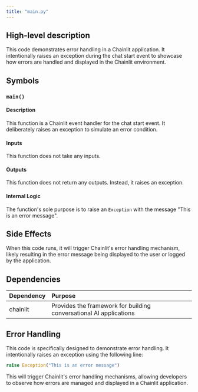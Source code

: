 ```yaml
---
title: "main.py"
---
```


## High-level description
This code demonstrates error handling in a Chainlit application. It intentionally raises an exception during the chat start event to showcase how errors are handled and displayed in the Chainlit environment.

## Symbols

### `main()`
#### Description
This function is a Chainlit event handler for the chat start event. It deliberately raises an exception to simulate an error condition.

#### Inputs
This function does not take any inputs.

#### Outputs
This function does not return any outputs. Instead, it raises an exception.

#### Internal Logic
The function's sole purpose is to raise an `Exception` with the message "This is an error message".

## Side Effects
When this code runs, it will trigger Chainlit's error handling mechanism, likely resulting in the error message being displayed to the user or logged by the application.

## Dependencies
| Dependency | Purpose |
|:-----------|:--------|
| chainlit | Provides the framework for building conversational AI applications |

## Error Handling
This code is specifically designed to demonstrate error handling. It intentionally raises an exception using the following line:
```python
raise Exception("This is an error message")
```
This will trigger Chainlit's error handling mechanisms, allowing developers to observe how errors are managed and displayed in a Chainlit application.